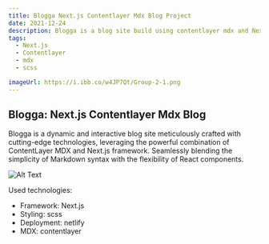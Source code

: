 ```yaml
---
title: Blogga Next.js Contentlayer Mdx Blog Project
date: 2021-12-24
description: Blogga is a blog site build using contentlayer mdx and Next.js framework.
tags:
  - Next.js
  - Contentlayer
  - mdx
  - scss

imageUrl: https://i.ibb.co/w4JP7Qt/Group-2-1.png
---
```


## Blogga: Next.js Contentlayer Mdx Blog

Blogga is a dynamic and interactive blog site meticulously crafted with cutting-edge technologies, leveraging the powerful combination of ContentLayer MDX and Next.js framework. Seamlessly blending the simplicity of Markdown syntax with the flexibility of React components.

![Alt Text](https://i.ibb.co/R3D67bH/Group-1-1.png)

Used technologies:

- Framework: Next.js
- Styling: scss
- Deployment: netlify
- MDX: contentlayer
